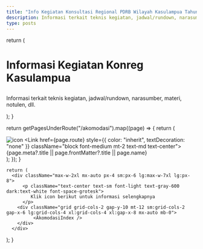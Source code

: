 ```yaml
---
title: "Info Kegiatan Konsultasi Regional PDRB Wilayah Kasulampua Tahun 2023"
description: Informasi terkait teknis kegiatan, jadwal/rundown, narasumber, materi, notulen, dll.
type: posts
---
```



  return (
    <div className="max-w-screen-lg mx-auto pt-4 pb-8 mb-6 border-b border-gray-400 border-opacity-20">
      <h1>
        <p className="font-bold text-center mb-6 lg:text-5xl">Informasi Kegiatan Konreg Kasulampua</p>
      </h1>
      <p className="text-center text-gray-500 dark:text-gray-400 font-space-grotesk">
        Informasi terkait teknis kegiatan, jadwal/rundown, narasumber, materi, notulen, dll.
      </p>
    </div>
  );
}

  return getPagesUnderRoute("/akomodasi").map((page) => {
    return (
        <div className="flex items-center justify-center align-top">
          <div key={page.route} className="relative">
            <Link href={page.route}>
              <img className="items-center rounded-t-lg" src={page.frontMatter?.symbol} alt="icon"/>
            </Link>
            <Link href={page.route} style={{ color: "inherit", textDecoration: "none" }} className="block font-medium mt-2 text-md text-center">
              {page.meta?.title || page.frontMatter?.title || page.name}
            </Link>
          </div>
        </div>
    );
  });
}

    return (
      <div className="max-w-2xl mx-auto px-4 sm:px-6 lg:max-w-7xl lg:px-8">
          <p className="text-center text-sm font-light text-gray-600 dark:text-white font-space-grotesk">
             Klik icon berikut untuk informasi selengkapnya
          </p>
        <div className="grid grid-cols-2 gap-y-10 mt-12 sm:grid-cols-2 gap-x-6 lg:grid-cols-4 xl:grid-cols-4 xl:gap-x-8 mx-auto mb-0">
              <AkomodasiIndex />
        </div>
      </div>
  );
}

<AkomodasiHeader />
<AkomodasiLayout />
